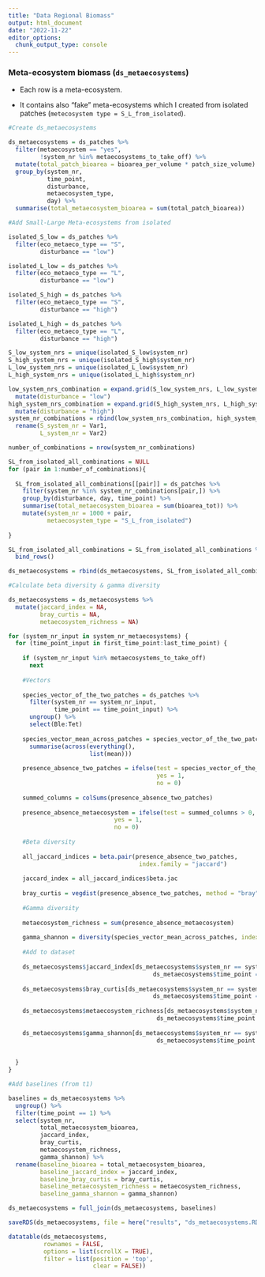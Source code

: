 ```yaml
---
title: "Data Regional Biomass"
output: html_document
date: "2022-11-22"
editor_options: 
  chunk_output_type: console
---
```


### Meta-ecosystem biomass (`ds_metaecosystems`)

-   Each row is a meta-ecosystem.

-   It contains also "fake" meta-ecosystems which I created from isolated patches (`metecosystem type = S_L_from_isolated`).

```r

#Create ds_metaecosystems

ds_metaecosystems = ds_patches %>%
  filter(metaecosystem == "yes",
         !system_nr %in% metaecosystems_to_take_off) %>%
  mutate(total_patch_bioarea = bioarea_per_volume * patch_size_volume) %>%
  group_by(system_nr, 
           time_point,
           disturbance,
           metaecosystem_type,
           day) %>%
  summarise(total_metaecosystem_bioarea = sum(total_patch_bioarea))
```

```r

#Add Small-Large Meta-ecosystems from isolated

isolated_S_low = ds_patches %>%
  filter(eco_metaeco_type == "S",
         disturbance == "low")

isolated_L_low = ds_patches %>%
  filter(eco_metaeco_type == "L",
         disturbance == "low")

isolated_S_high = ds_patches %>%
  filter(eco_metaeco_type == "S",
         disturbance == "high")

isolated_L_high = ds_patches %>%
  filter(eco_metaeco_type == "L",
         disturbance == "high")

S_low_system_nrs = unique(isolated_S_low$system_nr)
S_high_system_nrs = unique(isolated_S_high$system_nr)
L_low_system_nrs = unique(isolated_L_low$system_nr)
L_high_system_nrs = unique(isolated_L_high$system_nr)

low_system_nrs_combination = expand.grid(S_low_system_nrs, L_low_system_nrs) %>%
  mutate(disturbance = "low")
high_system_nrs_combination = expand.grid(S_high_system_nrs, L_high_system_nrs) %>%
  mutate(disturbance = "high")
system_nr_combinations = rbind(low_system_nrs_combination, high_system_nrs_combination) %>%
  rename(S_system_nr = Var1,
         L_system_nr = Var2)

number_of_combinations = nrow(system_nr_combinations)

SL_from_isolated_all_combinations = NULL
for (pair in 1:number_of_combinations){
  
  SL_from_isolated_all_combinations[[pair]] = ds_patches %>%
    filter(system_nr %in% system_nr_combinations[pair,]) %>%
    group_by(disturbance, day, time_point) %>%
    summarise(total_metaecosystem_bioarea = sum(bioarea_tot)) %>%
    mutate(system_nr = 1000 + pair,
           metaecosystem_type = "S_L_from_isolated")
  
}

SL_from_isolated_all_combinations = SL_from_isolated_all_combinations %>%
  bind_rows()

ds_metaecosystems = rbind(ds_metaecosystems, SL_from_isolated_all_combinations)
```

```r

#Calculate beta diversity & gamma diversity

ds_metaecosystems = ds_metaecosystems %>%
  mutate(jaccard_index = NA,
         bray_curtis = NA,
         metaecosystem_richness = NA)

for (system_nr_input in system_nr_metaecosystems) {
  for (time_point_input in first_time_point:last_time_point) {
    
    if (system_nr_input %in% metaecosystems_to_take_off)
      next
    
    #Vectors
    
    species_vector_of_the_two_patches = ds_patches %>%
      filter(system_nr == system_nr_input,
             time_point == time_point_input) %>%
      ungroup() %>%
      select(Ble:Tet)
    
    species_vector_mean_across_patches = species_vector_of_the_two_patches %>%
      summarise(across(everything(), 
                       list(mean)))
    
    presence_absence_two_patches = ifelse(test = species_vector_of_the_two_patches > 0,
                                          yes = 1,
                                          no = 0)
    
    summed_columns = colSums(presence_absence_two_patches)
    
    presence_absence_metaecosystem = ifelse(test = summed_columns > 0,
                              yes = 1,
                              no = 0)
    
    #Beta diversity
  
    all_jaccard_indices = beta.pair(presence_absence_two_patches, 
                                     index.family = "jaccard")
    
    jaccard_index = all_jaccard_indices$beta.jac
    
    bray_curtis = vegdist(presence_absence_two_patches, method = "bray")
    
    #Gamma diversity
    
    metaecosystem_richness = sum(presence_absence_metaecosystem)
    
    gamma_shannon = diversity(species_vector_mean_across_patches, index = "shannon")
    
    #Add to dataset
    
    ds_metaecosystems$jaccard_index[ds_metaecosystems$system_nr == system_nr_input &
                                         ds_metaecosystems$time_point == time_point_input] = jaccard_index
    
    ds_metaecosystems$bray_curtis[ds_metaecosystems$system_nr == system_nr_input &
                                         ds_metaecosystems$time_point == time_point_input] = bray_curtis
    
    ds_metaecosystems$metaecosystem_richness[ds_metaecosystems$system_nr == system_nr_input &
                                          ds_metaecosystems$time_point == time_point_input] = metaecosystem_richness
    
    ds_metaecosystems$gamma_shannon[ds_metaecosystems$system_nr == system_nr_input &
                                          ds_metaecosystems$time_point == time_point_input] = gamma_shannon
    
    
  }
}
```

```r

#Add baselines (from t1)

baselines = ds_metaecosystems %>%
  ungroup() %>%
  filter(time_point == 1) %>%
  select(system_nr, 
         total_metaecosystem_bioarea, 
         jaccard_index,
         bray_curtis,
         metaecosystem_richness,
         gamma_shannon) %>%
  rename(baseline_bioarea = total_metaecosystem_bioarea,
         baseline_jaccard_index = jaccard_index,
         baseline_bray_curtis = bray_curtis,
         baseline_metaecosystem_richness = metaecosystem_richness,
         baseline_gamma_shannon = gamma_shannon)

ds_metaecosystems = full_join(ds_metaecosystems, baselines)
```

```r
saveRDS(ds_metaecosystems, file = here("results", "ds_metaecosystems.RData"))
```

```r
datatable(ds_metaecosystems,
          rownames = FALSE,
          options = list(scrollX = TRUE),
          filter = list(position = 'top', 
                        clear = FALSE))
```

